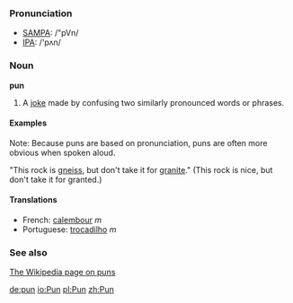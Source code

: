 === Pronunciation ===
*[[w:SAMPA|SAMPA]]: /"pVn/
*[[w:IPA|IPA]]: /'pʌn/

=== Noun ===

'''pun'''

# A [[joke]] made by confusing two similarly pronounced words or phrases.

==== Examples ====
Note: Because puns are based on pronunciation, puns are often more obvious when spoken aloud.

"This rock is [[w:gneiss|gneiss]], but don't take it for [[w:granite|granite]]." (This rock is nice, but don't take it for granted.)

====Translations====
*French: [[calembour]] ''m''
*Portuguese: [[trocadilho]] ''m''

=== See also ===
[[w:pun|The Wikipedia page on puns]]

[[de:pun]]
[[io:Pun]]
[[pl:Pun]]
[[zh:Pun]]